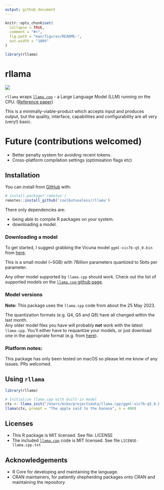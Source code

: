 ```yaml
---
output: github_document
---
```


<!-- README.md is generated from README.Rmd. Please edit that file -->

```r
knitr::opts_chunk$set(
  collapse = TRUE,
  comment = "#>",
  fig.path = "man/figures/README-",
  out.width = "100%"
)

library(rllama)
```

# rllama 

<!-- badges: start -->
![](https://img.shields.io/badge/cool-useless-green.svg)
<!-- badges: end -->

`rllama` wraps [`llama.cpp`](https://github.com/ggerganov/llama.cpp) - a Large Language Model (LLM) 
running on the CPU. ([Reference paper](https://arxiv.org/abs/2302.13971))

This is a minimally-viable-product which accepts input and produces output, but
the quality, interface, capabilities and configurability are all very (very!) basic.


# Future (contributions welcomed)

* Better penalty system for avoiding recent tokens.
* Cross-platform compilation settings (optimisation flags etc)


## Installation

You can install from [GitHub](https://github.com/coolbutuseless/rllama) with:

``` r
# install.package('remotes')
remotes::install_github('coolbutuseless/rllama')
```

There only dependencies are:

* being able to compile R packages on your system.
* downloading a model.

### Downloading a model

To get started, I suggest grabbing the Vicuna model `ggml-vic7b-q5_0.bin` from [here](https://huggingface.co/eachadea/ggml-vicuna-7b-1.1/tree/main).

This is a small model (~5GB) with 7Billion parameters quantized to 5bits per parameter.

Any other model supported by `llama.cpp` should work. Check out the list of supported 
models on the [`llama.cpp` github page](https://github.com/ggerganov/llama.cpp).

### Model versions

**Note:**  This package uses the `llama.cpp` code from about the 25 May 2023.

The quantization formats (e.g. Q4, Q5 and Q8) have all changed within the last month.  
Any older model files you have will probably **not** work with the latest 
`llama.cpp`.  You'll either have to requantize your models, or just download 
one in the appropriate format (e.g. from [here](https://huggingface.co/eachadea/ggml-vicuna-7b-1.1/tree/main)).

### Platform notes:


This package has only been tested on macOS so please let me know of
any issues.  PRs welcomed.


## Using `rllama`


```r
library(rllama)

# Initialise llama.cpp with built-in model
ctx <- llama_init("/Users/mike/projectsdata/llama.cpp/ggml-vic7b-q5_0.bin")
llama(ctx, prompt = "The apple said to the banana", n = 400)
```



## Licenses

* This R package is MIT licensed.  See file: LICENSE
* The included [`llama.cpp`](https://github.com/ggerganov/whisper.cpp) code is MIT licensed. See file `LICENSE-llama.cpp.txt`


## Acknowledgements

* R Core for developing and maintaining the language.
* CRAN maintainers, for patiently shepherding packages onto CRAN and maintaining
  the repository
